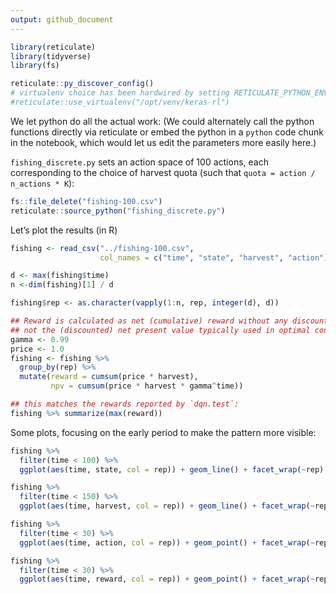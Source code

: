 ```yaml
---
output: github_document
---
```



```r
library(reticulate)
library(tidyverse)
library(fs)
```



```r
reticulate::py_discover_config()
# virtualenv choice has been hardwired by setting RETICULATE_PYTHON_ENV in .Renviron
#reticulate::use_virtualenv("/opt/venv/keras-rl")
```

We let python do all the actual work: (We could alternately call the python functions directly via reticulate or embed the python in a `python` code chunk in the notebook, which would let us edit the parameters more easily here.)

`fishing_discrete.py` sets an action space of 100 actions, each corresponding to the choice of harvest quota (such that `quota = action / n_actions * K`):

```r
fs::file_delete("fishing-100.csv")
reticulate::source_python("fishing_discrete.py")
```


Let's plot the results (in R)

```r
fishing <- read_csv("../fishing-100.csv", 
                    col_names = c("time", "state", "harvest", "action"))

d <- max(fishing$time)
n <-dim(fishing)[1] / d

fishing$rep <- as.character(vapply(1:n, rep, integer(d), d))

## Reward is calculated as net (cumulative) reward without any discounting (gamma = 1),
## not the (discounted) net present value typically used in optimal control
gamma <- 0.99
price <- 1.0
fishing <- fishing %>% 
  group_by(rep) %>% 
  mutate(reward = cumsum(price * harvest), 
         npv = cumsum(price * harvest * gamma^time))

## this matches the rewards reported by `dqn.test`:
fishing %>% summarize(max(reward))
```

Some plots, focusing on the early period to make the pattern more visible:


```r
fishing %>% 
  filter(time < 100) %>%
  ggplot(aes(time, state, col = rep)) + geom_line() + facet_wrap(~rep)
```

```r
fishing %>% 
  filter(time < 150) %>%
  ggplot(aes(time, harvest, col = rep)) + geom_line() + facet_wrap(~rep)
```

```r
fishing %>% 
  filter(time < 30) %>%
  ggplot(aes(time, action, col = rep)) + geom_point() + facet_wrap(~rep)
```

```r
fishing %>% 
  filter(time < 30) %>%
  ggplot(aes(time, reward, col = rep)) + geom_point() + facet_wrap(~rep)

```
